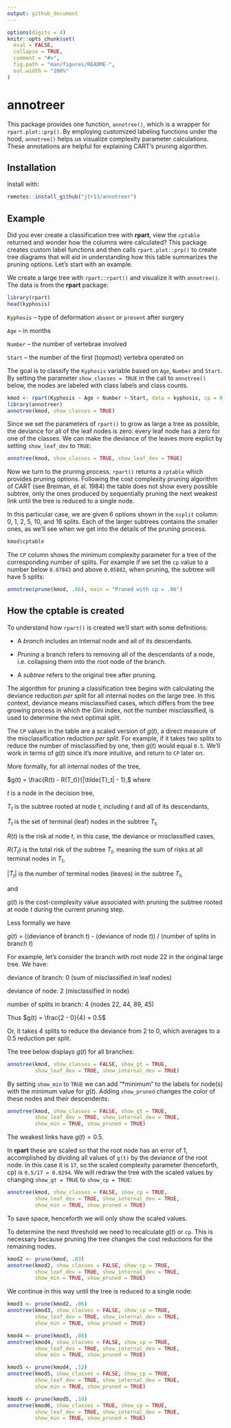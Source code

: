 ```yaml
---
output: github_document
---
```


<!-- README.md is generated from README.Rmd. Please edit that file -->

```r
options(digits = 4)
knitr::opts_chunk$set(
  eval = FALSE,
  collapse = TRUE,
  comment = "#>",
  fig.path = "man/figures/README-",
  out.width = "100%"
)
```

# annotreer

<!-- badges: start -->
<!-- badges: end -->

This package provides one function, `annotree()`, which is a wrapper for `rpart.plot::prp()`. By employing customized labeling functions under the hood, `annotree()` helps us visualize complexity parameter calculations. These annotations are helpful for explaining CART's pruning algorithm. 

## Installation

Install with:

``` r
remotes::install_github("jtr13/annotreer")
```

## Example

Did you ever create a classification tree with **rpart**, view the `cptable` returned and wonder how the columns were calculated? This package creates custom label functions and then calls `rpart.plot::prp()` to create tree diagrams that will aid in understanding how this table summarizes the pruning options. Let's start with an example.

We create a large tree with `rpart::rpart()` and visualize it with `annotree()`. The data is from the **rpart** package:

```r
library(rpart)
head(kyphosis)
```

`Kyphosis` -- type of deformation `absent` or `present` after surgery

`Age` -- in months

`Number` -- the number of vertebrae involved

`Start` -- the number of the first (topmost) vertebra operated on

The goal is to classify the `Kyphosis` variable based on `Age`, `Number` and `Start`. By setting the parameter `show_classes = TRUE` in the call to `annotree()` below, the nodes are labeled with class labels and class counts. 

```r
kmod <- rpart(Kyphosis ~ Age + Number + Start, data = kyphosis, cp = 0, minsplit = 2)
library(annotreer)
annotree(kmod, show_classes = TRUE)
```

Since we set the parameters of `rpart()` to grow as large a tree as possible, the deviance for all of the leaf nodes is zero: every leaf node has a zero for one of the classes. We can make the deviance of the leaves more explict by setting `show_leaf_dev` to `TRUE`:

```r
annotree(kmod, show_classes = TRUE, show_leaf_dev = TRUE)
```

Now we turn to the pruning process. `rpart()` returns a `cptable` which provides pruning options. Following the cost complexity pruning algorithm of CART (see Breiman, et al. 1984) the table does not show every possible subtree, only the ones produced by sequentially pruning the next weakest link until the tree is reduced to a single node.  

In this particular case, we are given 6 options shown in the `nsplit` column: 0, 1, 2, 5, 10, and 16 splits. Each of the larger subtrees contains the smaller ones, as we'll see when we get into the details of the pruning process.

```r
kmod$cptable
```

The `CP` column shows the minimum complexity parameter for a tree of the corresponding number of splits. For example if we set the `cp` value to a number below `0.07843` and above `0.05882`, when pruning, the subtree will have 5 splits:

```r
annotree(prune(kmod, .06), main = "Pruned with cp = .06")
```

## How the cptable is created

To understand how `rpart()` is created we'll start with some definitions:

* A *branch* includes an internal node and all of its descendants.

* *Pruning* a branch refers to removing all of the descendants of a node, i.e. collapsing them into the root node of the branch.

* A *subtree* refers to the original tree after pruning.

The algorithm for pruning a classification tree begins with calculating the deviance reduction *per split* for all internal nodes on the large tree. In this context, deviance means misclassified cases, which differs from the tree growing process in which the Gini index, not the number misclassified, is used to determine the next optimal split.

The `CP` values in the table are a scaled version of $g(t)$, a direct measure of the misclassification reduction *per split*. For example, if it takes two splits to reduce the number of misclassified by one, then $g(t)$ would equal `0.5`. We'll work in terms of $g(t)$ since it's more intuitive, and return to `CP` later on.

More formally, for all internal nodes of the tree,

$g(t) = \frac{R(t) - R(T_t)}{|\tilde{T}_t| - 1},$ where

$t$ is a node in the decision tree,

$T_t$ is the subtree rooted at node $t$, including $t$ and all of its descendants,

$\tilde{T}_t$ is the set of terminal (leaf) nodes in the subtree $T_t$,

$R(t)$ is the risk at node $t$, in this case, the deviance or misclassified cases,

$R(T_t)$ is the total risk of the subtree $T_t$, meaning the sum of risks at all terminal nodes in $T_t$, 

$|\tilde{T}_t|$ is the number of terminal nodes (leaves) in the subtree $T_t$, 

and 

$g(t)$ is the cost-complexity value associated with pruning the subtree rooted at node $t$ during the current pruning step.

Less formally we have 

$g(t)$ = ((deviance of branch $t$) - (deviance of node $t$)) / (number of splits in branch $t$)

For example, let's consider the branch with root node 22 in the original large tree. We have:

deviance of branch: 0 (sum of misclassified in leaf nodes)

deviance of node: 2 (misclassified in node)

number of splits in branch: 4 (nodes 22, 44, 89, 45)

Thus $g(t) = \frac{2 - 0}{4} = 0.5$

Or, it takes 4 splits to reduce the deviance from 2 to 0, which averages to a 0.5 reduction per split. 

The tree below displays $g(t)$ for all branches:

```r
annotree(kmod, show_classes = FALSE, show_gt = TRUE,
         show_leaf_dev = TRUE, show_internal_dev = TRUE)
```

By setting `show_min` to `TRUE` we can add "*minimum" to the labels for node(s) with the minimum value for $g(t)$. Adding `show_pruned` changes the color of these nodes and their descendents:

```r
annotree(kmod, show_classes = FALSE, show_gt = TRUE,
         show_leaf_dev = TRUE, show_internal_dev = TRUE, 
         show_min = TRUE, show_pruned = TRUE)
```

The weakest links have $g(t) = 0.5$.

In **rpart** these are scaled so that the root node has an error of 1, accomplished by dividing all values of `g(t)` by the deviance of the root node. In this case it is `17`, so the scaled complexity parameter (henceforth, cp) is `0.5/17 = 0.0294`. We will redraw the tree with the scaled values by changing `show_gt = TRUE` to `show_cp = TRUE`:

```r
annotree(kmod, show_classes = FALSE, show_cp = TRUE,
         show_leaf_dev = TRUE, show_internal_dev = TRUE, 
         show_min = TRUE, show_pruned = TRUE)
```

To save space, henceforth we will only show the scaled values.

To determine the next threshold we need to recalculate $g(t)$ or `cp`. This is necessary because pruning the tree changes the cost reductions for the remaining nodes. 

```r
kmod2 <- prune(kmod, .03)
annotree(kmod2, show_classes = FALSE, show_cp = TRUE,
         show_leaf_dev = TRUE, show_internal_dev = TRUE, 
         show_min = TRUE, show_pruned = TRUE)
```

We continue in this way until the tree is reduced to a single node:

```r
kmod3 <- prune(kmod2, .06)
annotree(kmod3, show_classes = FALSE, show_cp = TRUE,
         show_leaf_dev = TRUE, show_internal_dev = TRUE, 
         show_min = TRUE, show_pruned = TRUE)

kmod4 <- prune(kmod3, .08)
annotree(kmod4, show_classes = FALSE, show_cp = TRUE,
         show_leaf_dev = TRUE, show_internal_dev = TRUE, 
         show_min = TRUE, show_pruned = TRUE)

kmod5 <- prune(kmod4, .12)
annotree(kmod5, show_classes = FALSE, show_cp = TRUE,
         show_leaf_dev = TRUE, show_internal_dev = TRUE, 
         show_min = TRUE, show_pruned = TRUE)

kmod6 <- prune(kmod5, .18)
annotree(kmod6, show_classes = TRUE, show_cp = TRUE,
         show_leaf_dev = TRUE, show_internal_dev = TRUE, 
         show_min = TRUE, show_pruned = TRUE)
```


